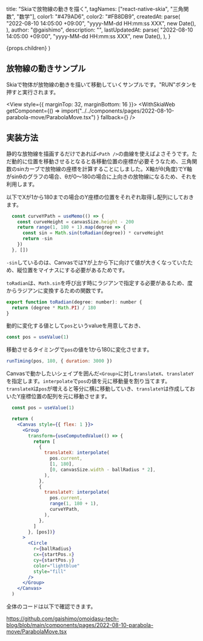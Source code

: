 
  title: "Skiaで放物線の動きを描く",
  tagNames: ["react-native-skia", "三角関数", "数学"],
  color1: "#479AD6",
  color2: "#FB8DB9",
  createdAt: parse(
    "2022-08-10 14:05:00 +09:00",
    "yyyy-MM-dd HH:mm:ss XXX",
    new Date(),
  ),
  author: "@gaishimo",
  description:
    "",
  lastUpdatedAt: parse(
    "2022-08-10 14:05:00 +09:00",
    "yyyy-MM-dd HH:mm:ss XXX",
    new Date(),
  ),
}


  <PostLayout headlines={headlines} meta={meta}>
    {props.children}
  </PostLayout>
)


## 放物線の動きサンプル

Skiaで物体が放物線の動きを描いて移動していくサンプルです。"RUN"ボタンを押すと実行されます。

<View style={{ marginTop: 32, marginBottom: 16 }}>
  <WithSkiaWeb
    getComponent={() =>
      import("../../components/pages/2022-08-10-parabola-move/ParabolaMove.tsx")
    }
    fallback={<ActivityIndicator color="gray" size="small" />}
  />
</View>


## 実装方法

静的な放物線を描画するだけであれば`<Path />`の曲線を使えばよさそうです。ただ動的に位置を移動させるとなると各移動位置の座標が必要そうなため、三角関数のsinカーブで放物線の座標を計算することにしました。X軸がθ(角度)でY軸がsinθのグラフの場合、θが0〜180の場合に上向きの放物線になるため、それを利用します。

以下でXが1から180までの場合のY座標の位置をそれぞれ取得し配列にしておきます。
```js
  const curveYPath = useMemo(() => {
    const curveHeight = canvasSize.height - 200
    return range(1, 180 + 1).map(degree => {
      const sin = Math.sin(toRadian(degree)) * curveHeight
      return -sin
    })
  }, [])
```

`-sin`しているのは、CanvasではYが上から下に向けて値が大きくなっていたため、縦位置をマイナスにする必要があるためです。

`toRadian`は、`Math.sin`を呼び出す時にラジアンで指定する必要があるため、度からラジアンに変換するための関数です。

```js
export function toRadian(degree: number): number {
  return (degree * Math.PI) / 180
}
```

動的に変化する値として`pos`というvalueを用意しておき、

```js
const pos = useValue(1)
```

移動させるタイミングで`pos`の値を1から180に変化させます。
```js
runTiming(pos, 180, { duration: 3000 })
```


Canvasで動かしたいシェイプを囲んだ`<Group>`に対し`translateX`、`translateY`を指定します。`interpolate`で`pos`の値を元に移動量を割り当てます。 `translateX`は`pos`が増えると等分に横に移動していき、`translateY`は作成しておいたY座標位置の配列を元に移動させます。

```jsx
  const pos = useValue(1)

  return (
    <Canvas style={{ flex: 1 }}>
      <Group
        transform={useComputedValue(() => {
          return [
            {
              translateX: interpolate(
                pos.current,
                [1, 180],
                [0, canvasSize.width - ballRadius * 2],
              ),
            },
            {
              translateY: interpolate(
                pos.current,
                range(1, 180 + 1),
                curveYPath,
              ),
            },
          ]
        }, [pos])}
      >
        <Circle
          r={ballRadius}
          cx={startPos.x}
          cy={startPos.y}
          color="lightblue"
          style="fill"
        />
      </Group>
    </Canvas>
  )
```

全体のコードは以下で確認できます。

https://github.com/gaishimo/omoidasu-tech-blog/blob/main/components/pages/2022-08-10-parabola-move/ParabolaMove.tsx


